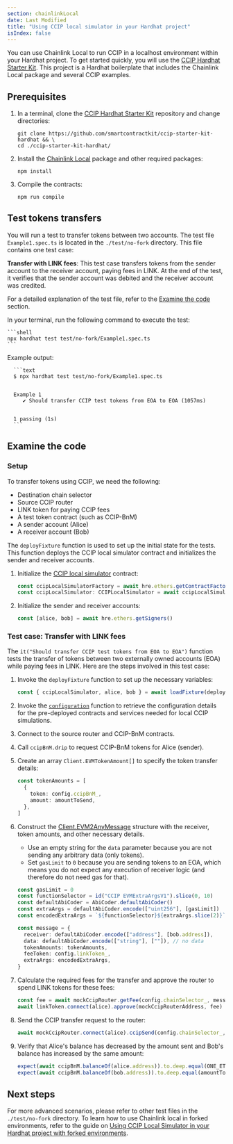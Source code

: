 ```yaml
---
section: chainlinkLocal
date: Last Modified
title: "Using CCIP local simulator in your Hardhat project"
isIndex: false
---
```



<Common callout="importPackage" />

You can use Chainlink Local to run CCIP in a localhost environment within your Hardhat project. To get started quickly, you will use the
[CCIP Hardhat Starter Kit](https://github.com/smartcontractkit/ccip-starter-kit-hardhat). This project is a Hardhat boilerplate that includes the
Chainlink Local package and several CCIP examples.

## Prerequisites

1. In a terminal, clone the [CCIP Hardhat Starter Kit](https://github.com/smartcontractkit/ccip-starter-kit-hardhat) repository and change directories:

   ```shell
   git clone https://github.com/smartcontractkit/ccip-starter-kit-hardhat && \
   cd ./ccip-starter-kit-hardhat/
   ```

1. Install the [Chainlink Local](https://github.com/smartcontractkit/chainlink-local) package and other required packages:

   ```shell
   npm install
   ```

1. Compile the contracts:

   ```shell
   npm run compile
   ```

## Test tokens transfers

You will run a test to transfer tokens between two accounts. The test file `Example1.spec.ts` is located in the `./test/no-fork` directory.
This file contains one test case:

**Transfer with LINK fees**: This test case transfers tokens from the sender account to the receiver account, paying fees in LINK. At the end of the test,
it verifies that the sender account was debited and the receiver account was credited.

For a detailed explanation of the test file, refer to the [Examine the code](#examine-the-code) section.

In your terminal, run the following command to execute the test:

    ```shell
    npx hardhat test test/no-fork/Example1.spec.ts
    ```

Example output:

      ```text
      $ npx hardhat test test/no-fork/Example1.spec.ts


      Example 1
         ✔ Should transfer CCIP test tokens from EOA to EOA (1057ms)


      1 passing (1s)
      ```

## Examine the code

### Setup

To transfer tokens using CCIP, we need the following:

- Destination chain selector
- Source CCIP router
- LINK token for paying CCIP fees
- A test token contract (such as CCIP-BnM)
- A sender account (Alice)
- A receiver account (Bob)

The `deployFixture` function is used to set up the initial state for the tests. This function deploys the CCIP local simulator contract and initializes
the sender and receiver accounts.

1.  Initialize the [CCIP local simulator](/chainlink-local/api-reference/v0.2.3/ccip-local-simulator#cciplocalsimulator) contract:

    ```typescript
    const ccipLocalSimulatorFactory = await hre.ethers.getContractFactory("CCIPLocalSimulator")
    const ccipLocalSimulator: CCIPLocalSimulator = await ccipLocalSimulatorFactory.deploy()
    ```

1.  Initialize the sender and receiver accounts:

    ```typescript
    const [alice, bob] = await hre.ethers.getSigners()
    ```

### Test case: Transfer with LINK fees

The `it("Should transfer CCIP test tokens from EOA to EOA")` function tests the transfer of tokens between two externally owned accounts (EOA)
while paying fees in LINK. Here are the steps involved in this test case:

1. Invoke the `deployFixture` function to set up the necessary variables:

   ```typescript
   const { ccipLocalSimulator, alice, bob } = await loadFixture(deployFixture)
   ```

1. Invoke the [`configuration`](/chainlink-local/api-reference/v0.2.3/ccip-local-simulator#configuration) function to retrieve the configuration details
   for the pre-deployed contracts and services needed for local CCIP simulations.

1. Connect to the source router and CCIP-BnM contracts.

1. Call `ccipBnM.drip` to request CCIP-BnM tokens for Alice (sender).

1. Create an array `Client.EVMTokenAmount[]` to specify the token transfer details:

   ```typescript
   const tokenAmounts = [
     {
       token: config.ccipBnM_,
       amount: amountToSend,
     },
   ]
   ```

1. Construct the [Client.EVM2AnyMessage](/ccip/api-reference/v1.5.1/client#evm2anymessage) structure with the receiver, token amounts, and other necessary details.

   - Use an empty string for the `data` parameter because you are not sending any arbitrary data (only tokens).
   - Set `gasLimit` to `0` because you are sending tokens to an EOA, which means you do not expect any execution of receiver logic (and therefore do not need gas for that).

   ```typescript
   const gasLimit = 0
   const functionSelector = id("CCIP EVMExtraArgsV1").slice(0, 10)
   const defaultAbiCoder = AbiCoder.defaultAbiCoder()
   const extraArgs = defaultAbiCoder.encode(["uint256"], [gasLimit])
   const encodedExtraArgs = `${functionSelector}${extraArgs.slice(2)}`

   const message = {
     receiver: defaultAbiCoder.encode(["address"], [bob.address]),
     data: defaultAbiCoder.encode(["string"], [""]), // no data
     tokenAmounts: tokenAmounts,
     feeToken: config.linkToken_,
     extraArgs: encodedExtraArgs,
   }
   ```

1. Calculate the required fees for the transfer and approve the router to spend LINK tokens for these fees:

   ```typescript
   const fee = await mockCcipRouter.getFee(config.chainSelector_, message)
   await linkToken.connect(alice).approve(mockCcipRouterAddress, fee)
   ```

1. Send the CCIP transfer request to the router:

   ```typescript
   await mockCcipRouter.connect(alice).ccipSend(config.chainSelector_, message)
   ```

1. Verify that Alice's balance has decreased by the amount sent and Bob's balance has increased by the same amount:

   ```typescript
   expect(await ccipBnM.balanceOf(alice.address)).to.deep.equal(ONE_ETHER - amountToSend)
   expect(await ccipBnM.balanceOf(bob.address)).to.deep.equal(amountToSend)
   ```

## Next steps

For more advanced scenarios, please refer to other test files in the `./test/no-fork` directory. To learn how to use Chainlink local in forked environments,
refer to the guide on [Using CCIP Local Simulator in your Hardhat project with forked environments](/chainlink-local/build/ccip/hardhat/local-simulator-fork).
